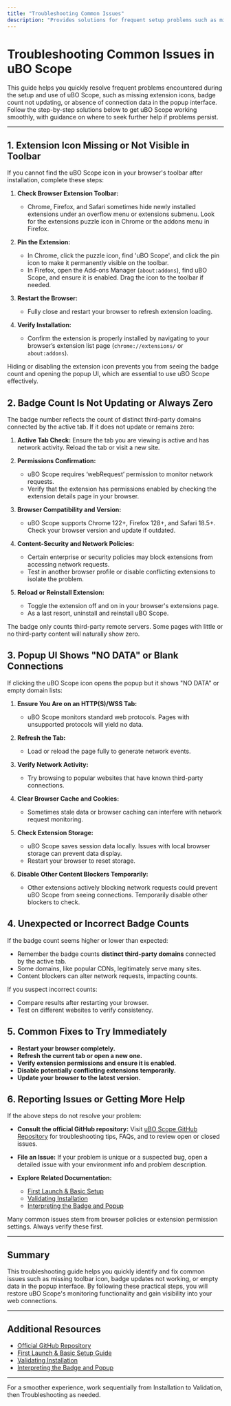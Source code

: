```yaml
---
title: "Troubleshooting Common Issues"
description: "Provides solutions for frequent setup problems such as missing icons, badge not updating, or data not appearing. Offers links to additional help or where to file issues if problems persist."
---
```


# Troubleshooting Common Issues in uBO Scope

This guide helps you quickly resolve frequent problems encountered during the setup and use of uBO Scope, such as missing extension icons, badge count not updating, or absence of connection data in the popup interface. Follow the step-by-step solutions below to get uBO Scope working smoothly, with guidance on where to seek further help if problems persist.

---

## 1. Extension Icon Missing or Not Visible in Toolbar

If you cannot find the uBO Scope icon in your browser's toolbar after installation, complete these steps:

1. **Check Browser Extension Toolbar:**
   - Chrome, Firefox, and Safari sometimes hide newly installed extensions under an overflow menu or extensions submenu. Look for the extensions puzzle icon in Chrome or the addons menu in Firefox.

2. **Pin the Extension:**
   - In Chrome, click the puzzle icon, find 'uBO Scope', and click the pin icon to make it permanently visible on the toolbar.
   - In Firefox, open the Add-ons Manager (`about:addons`), find uBO Scope, and ensure it is enabled. Drag the icon to the toolbar if needed.
   
3. **Restart the Browser:**
   - Fully close and restart your browser to refresh extension loading.

4. **Verify Installation:**
   - Confirm the extension is properly installed by navigating to your browser’s extension list page (`chrome://extensions/` or `about:addons`).

<Warning>
Hiding or disabling the extension icon prevents you from seeing the badge count and opening the popup UI, which are essential to use uBO Scope effectively.
</Warning>

## 2. Badge Count Is Not Updating or Always Zero

The badge number reflects the count of distinct third-party domains connected by the active tab. If it does not update or remains zero:

1. **Active Tab Check:** Ensure the tab you are viewing is active and has network activity. Reload the tab or visit a new site.

2. **Permissions Confirmation:**
   - uBO Scope requires ‘webRequest’ permission to monitor network requests.
   - Verify that the extension has permissions enabled by checking the extension details page in your browser.

3. **Browser Compatibility and Version:**
   - uBO Scope supports Chrome 122+, Firefox 128+, and Safari 18.5+. Check your browser version and update if outdated.

4. **Content-Security and Network Policies:**
   - Certain enterprise or security policies may block extensions from accessing network requests.
   - Test in another browser profile or disable conflicting extensions to isolate the problem.

5. **Reload or Reinstall Extension:**
   - Toggle the extension off and on in your browser's extensions page.
   - As a last resort, uninstall and reinstall uBO Scope.

<Note>
The badge only counts third-party remote servers. Some pages with little or no third-party content will naturally show zero.
</Note>

## 3. Popup UI Shows "NO DATA" or Blank Connections

If clicking the uBO Scope icon opens the popup but it shows "NO DATA" or empty domain lists:

1. **Ensure You Are on an HTTP(S)/WSS Tab:**
   - uBO Scope monitors standard web protocols. Pages with unsupported protocols will yield no data.

2. **Refresh the Tab:**
   - Load or reload the page fully to generate network events.

3. **Verify Network Activity:**
   - Try browsing to popular websites that have known third-party connections.

4. **Clear Browser Cache and Cookies:**
   - Sometimes stale data or browser caching can interfere with network request monitoring.

5. **Check Extension Storage:**
   - uBO Scope saves session data locally. Issues with local browser storage can prevent data display.
   - Restart your browser to reset storage.

6. **Disable Other Content Blockers Temporarily:**
   - Other extensions actively blocking network requests could prevent uBO Scope from seeing connections. Temporarily disable other blockers to check.

## 4. Unexpected or Incorrect Badge Counts

If the badge count seems higher or lower than expected:

- Remember the badge counts **distinct third-party domains** connected by the active tab.
- Some domains, like popular CDNs, legitimately serve many sites.
- Content blockers can alter network requests, impacting counts.

If you suspect incorrect counts:

- Compare results after restarting your browser.
- Test on different websites to verify consistency.

## 5. Common Fixes to Try Immediately

- **Restart your browser completely.**
- **Refresh the current tab or open a new one.**
- **Verify extension permissions and ensure it is enabled.**
- **Disable potentially conflicting extensions temporarily.**
- **Update your browser to the latest version.**

## 6. Reporting Issues or Getting More Help

If the above steps do not resolve your problem:

- **Consult the official GitHub repository:**
  Visit [uBO Scope GitHub Repository](https://github.com/gorhill/uBO-Scope) for troubleshooting tips, FAQs, and to review open or closed issues.

- **File an Issue:**
  If your problem is unique or a suspected bug, open a detailed issue with your environment info and problem description.

- **Explore Related Documentation:**
  - [First Launch & Basic Setup](https://docs.uBO-Scope/getting-started/installation-setup/first-launch-basic-setup)
  - [Validating Installation](https://docs.uBO-Scope/getting-started/getting-value-quickstart/validating-installation)
  - [Interpreting the Badge and Popup](https://docs.uBO-Scope/getting-started/getting-value-quickstart/interpreting-badge-popup)

<Tip>
Many common issues stem from browser policies or extension permission settings. Always verify these first.
</Tip>

---

## Summary
This troubleshooting guide helps you quickly identify and fix common issues such as missing toolbar icon, badge updates not working, or empty data in the popup interface. By following these practical steps, you will restore uBO Scope's monitoring functionality and gain visibility into your web connections.

---

## Additional Resources
- [Official GitHub Repository](https://github.com/gorhill/uBO-Scope)
- [First Launch & Basic Setup Guide](https://docs.uBO-Scope/getting-started/installation-setup/first-launch-basic-setup)
- [Validating Installation](https://docs.uBO-Scope/getting-started/getting-value-quickstart/validating-installation)
- [Interpreting the Badge and Popup](https://docs.uBO-Scope/getting-started/getting-value-quickstart/interpreting-badge-popup)

---

For a smoother experience, work sequentially from Installation to Validation, then Troubleshooting as needed.



